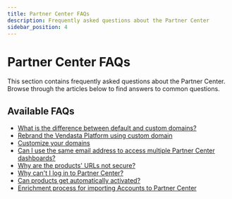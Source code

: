 ```yaml
---
title: Partner Center FAQs
description: Frequently asked questions about the Partner Center
sidebar_position: 4
---
```


# Partner Center FAQs

This section contains frequently asked questions about the Partner Center. Browse through the articles below to find answers to common questions.

## Available FAQs

- [What is the difference between default and custom domains?](./difference-between-default-and-custom-domains.mdx)
- [Rebrand the Vendasta Platform using custom domain](./rebrand-platform-using-custom-domain.mdx)
- [Customize your domains](./customize-your-domains.mdx)
- [Can I use the same email address to access multiple Partner Center dashboards?](./multiple-dashboards-email.mdx)
- [Why are the products' URLs not secure?](./product-urls-not-secure.mdx)
- [Why can't I log in to Partner Center?](./why-cant-i-log-in-to-partner-center.mdx)
- [Can products get automatically activated?](./can-products-get-automatically-activated.mdx)
- [Enrichment process for importing Accounts to Partner Center](./enrichment-process-for-importing-accounts-to-partner-center.mdx)
